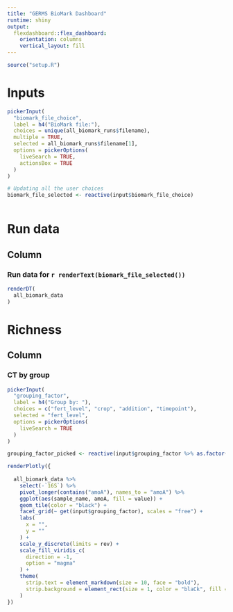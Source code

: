 ```yaml
---
title: "GERMS BioMark Dashboard"
runtime: shiny
output: 
  flexdashboard::flex_dashboard:
    orientation: columns
    vertical_layout: fill
---
```


```r
source("setup.R")
```

Inputs {.sidebar data-width=300}
=======================================================================

```r
pickerInput(
  "biomark_file_choice",
  label = h4("BioMark file:"),
  choices = unique(all_biomark_runs$filename),
  multiple = TRUE,
  selected = all_biomark_runs$filename[1],
  options = pickerOptions(
    liveSearch = TRUE,
    actionsBox = TRUE
  )
)
```

```r
# Updating all the user choices
biomark_file_selected <- reactive(input$biomark_file_choice)
```


```r

```

# Run data

## Column

### Run data for `r renderText(biomark_file_selected())`

```r
renderDT(
  all_biomark_data
)
```


# Richness

## Column

### CT by group

```r
pickerInput(
  "grouping_factor",
  label = h4("Group by: "),
  choices = c("fert_level", "crop", "addition", "timepoint"),
  selected = "fert_level",
  options = pickerOptions(
    liveSearch = TRUE
  )
)

grouping_factor_picked <- reactive(input$grouping_factor %>% as.factor())
```


```r
renderPlotly({
  
  all_biomark_data %>% 
    select(-`16S`) %>% 
    pivot_longer(contains("amoA"), names_to = "amoA") %>% 
    ggplot(aes(sample_name, amoA, fill = value)) +
    geom_tile(color = "black") +
    facet_grid(~ get(input$grouping_factor), scales = "free") +
    labs(
      x = "",
      y = ""
    ) +
    scale_y_discrete(limits = rev) +
    scale_fill_viridis_c(
      direction = -1,
      option = "magma"
    ) +
    theme(
      strip.text = element_markdown(size = 10, face = "bold"),
      strip.background = element_rect(size = 1, color = "blaCk", fill = NA)
    ) 
})
```



